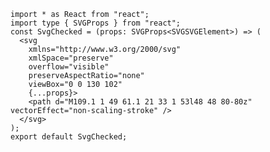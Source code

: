 ```tsx
import * as React from "react";
import type { SVGProps } from "react";
const SvgChecked = (props: SVGProps<SVGSVGElement>) => (
  <svg
    xmlns="http://www.w3.org/2000/svg"
    xmlSpace="preserve"
    overflow="visible"
    preserveAspectRatio="none"
    viewBox="0 0 130 102"
    {...props}>
    <path d="M109.1 1 49 61.1 21 33 1 53l48 48 80-80z" vectorEffect="non-scaling-stroke" />
  </svg>
);
export default SvgChecked;

```
